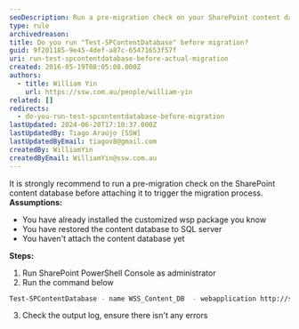 ```yaml
---
seoDescription: Run a pre-migration check on your SharePoint content database before attaching it to trigger the migration process.
type: rule
archivedreason:
title: Do you run "Test-SPContentDatabase" before migration?
guid: 9f201185-9e45-4def-a87c-65471653f57f
uri: run-test-spcontentdatabase-before-actual-migration
created: 2016-05-19T08:05:08.000Z
authors:
  - title: William Yin
    url: https://ssw.com.au/people/william-yin
related: []
redirects:
  - do-you-run-test-spcontentdatabase-before-migration
lastUpdated: 2024-06-20T17:10:37.000Z
lastUpdatedBy: Tiago Araújo [SSW]
lastUpdatedByEmail: tiagov8@gmail.com
createdBy: WilliamYin
createdByEmail: WilliamYin@ssw.com.au
---
```


It is strongly recommend to run a pre-migration check on the SharePoint content database before attaching it to trigger the migration process.
**Assumptions:**

* You have already installed the customized wsp package you know
* You have restored the content database to SQL server
* You haven't attach the content database yet

**Steps:**

1. Run SharePoint PowerShell Console as administrator
2. Run the command below

  ```bash
  Test-SPContentDatabase - name WSS_Content_DB  - webapplication http://sitename
  ```

3. Check the output log, ensure there isn't any errors
